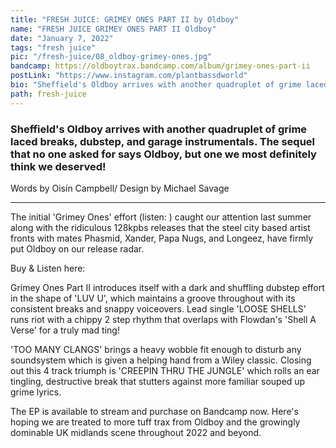 ---
title: "FRESH JUICE: GRIMEY ONES PART II by Oldboy"
name: "FRESH JUICE GRIMEY ONES PART II Oldboy"
date: "January 7, 2022"
tags: "fresh juice"
pic: "/fresh-juice/08_oldboy-grimey-ones.jpg"
bandcamp: https://oldboytrax.bandcamp.com/album/grimey-ones-part-ii
postLink: "https://www.instagram.com/plantbassdworld"
bio: "Sheffield's Oldboy arrives with another quadruplet of grime laced breaks, dubstep, and garage instrumentals"
path: fresh-juice
---

### Sheffield's Oldboy arrives with another quadruplet of grime laced breaks, dubstep, and garage instrumentals. The sequel that no one asked for says Oldboy, but one we most definitely think we deserved!

<p className="smallText">Words by Oisín Campbell/ Design by Michael Savage</p>

<hr />

The initial 'Grimey Ones' effort (listen: <HoverLink url="oldboytrax.bandcamp.com/album/grimey-ones" external />) caught our attention last summer along with the ridiculous 128kpbs releases that the steel city based artist fronts with mates Phasmid, Xander, Papa Nugs, and Longeez, have firmly put Oldboy on our release radar.

<BandCamp src="album=732016776" />

Buy & Listen here: <HoverLink url="oldboytrax.bandcamp.com/album/grimey-ones-part-ii" external />

Grimey Ones Part II introduces itself with a dark and shuffling dubstep effort in the shape of 'LUV U', which maintains a groove throughout with its consistent breaks and snappy voiceovers. Lead single 'LOOSE SHELLS' runs riot with a chippy 2 step rhythm that overlaps with Flowdan's 'Shell A Verse' for a truly mad ting!

'TOO MANY CLANGS' brings a heavy wobble fit enough to disturb any soundsystem which is given a helping hand from a Wiley classic. Closing out this 4 track triumph is 'CREEPIN THRU THE JUNGLE' which rolls an ear tingling, destructive break that stutters against more familiar souped up grime lyrics.

The EP is available to stream and purchase on Bandcamp now. Here's hoping we are treated to more tuff trax from Oldboy and the growingly dominable UK midlands scene throughout 2022 and beyond.
